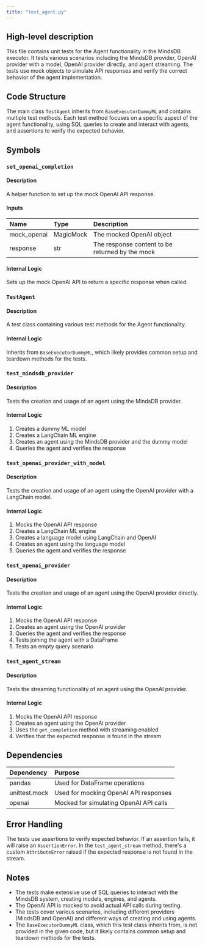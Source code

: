 ```yaml
---
title: "test_agent.py"
---
```


## High-level description
This file contains unit tests for the Agent functionality in the MindsDB executor. It tests various scenarios including the MindsDB provider, OpenAI provider with a model, OpenAI provider directly, and agent streaming. The tests use mock objects to simulate API responses and verify the correct behavior of the agent implementation.

## Code Structure
The main class `TestAgent` inherits from `BaseExecutorDummyML` and contains multiple test methods. Each test method focuses on a specific aspect of the agent functionality, using SQL queries to create and interact with agents, and assertions to verify the expected behavior.

## Symbols

### `set_openai_completion`
#### Description
A helper function to set up the mock OpenAI API response.

#### Inputs
| Name | Type | Description |
|:-----|:-----|:------------|
| mock_openai | MagicMock | The mocked OpenAI object |
| response | str | The response content to be returned by the mock |

#### Internal Logic
Sets up the mock OpenAI API to return a specific response when called.

### `TestAgent`
#### Description
A test class containing various test methods for the Agent functionality.

#### Internal Logic
Inherits from `BaseExecutorDummyML`, which likely provides common setup and teardown methods for the tests.

### `test_mindsdb_provider`
#### Description
Tests the creation and usage of an agent using the MindsDB provider.

#### Internal Logic
1. Creates a dummy ML model
2. Creates a LangChain ML engine
3. Creates an agent using the MindsDB provider and the dummy model
4. Queries the agent and verifies the response

### `test_openai_provider_with_model`
#### Description
Tests the creation and usage of an agent using the OpenAI provider with a LangChain model.

#### Internal Logic
1. Mocks the OpenAI API response
2. Creates a LangChain ML engine
3. Creates a language model using LangChain and OpenAI
4. Creates an agent using the language model
5. Queries the agent and verifies the response

### `test_openai_provider`
#### Description
Tests the creation and usage of an agent using the OpenAI provider directly.

#### Internal Logic
1. Mocks the OpenAI API response
2. Creates an agent using the OpenAI provider
3. Queries the agent and verifies the response
4. Tests joining the agent with a DataFrame
5. Tests an empty query scenario

### `test_agent_stream`
#### Description
Tests the streaming functionality of an agent using the OpenAI provider.

#### Internal Logic
1. Mocks the OpenAI API response
2. Creates an agent using the OpenAI provider
3. Uses the `get_completion` method with streaming enabled
4. Verifies that the expected response is found in the stream

## Dependencies
| Dependency | Purpose |
|:-----------|:--------|
| pandas | Used for DataFrame operations |
| unittest.mock | Used for mocking OpenAI API responses |
| openai | Mocked for simulating OpenAI API calls |

## Error Handling
The tests use assertions to verify expected behavior. If an assertion fails, it will raise an `AssertionError`. In the `test_agent_stream` method, there's a custom `AttributeError` raised if the expected response is not found in the stream.

## Notes
- The tests make extensive use of SQL queries to interact with the MindsDB system, creating models, engines, and agents.
- The OpenAI API is mocked to avoid actual API calls during testing.
- The tests cover various scenarios, including different providers (MindsDB and OpenAI) and different ways of creating and using agents.
- The `BaseExecutorDummyML` class, which this test class inherits from, is not provided in the given code, but it likely contains common setup and teardown methods for the tests.